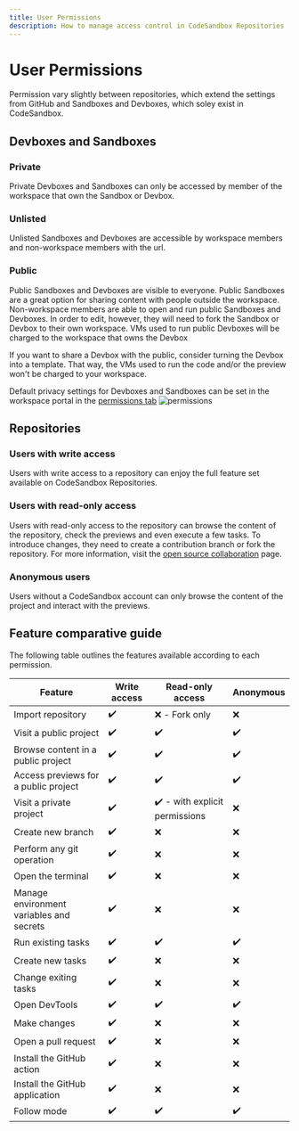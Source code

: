```yaml
---
title: User Permissions
description: How to manage access control in CodeSandbox Repositories
---
```



# User Permissions

Permission vary slightly between repositories, which extend the settings from GitHub and Sandboxes and Devboxes, which soley exist in CodeSandbox. 

## Devboxes and Sandboxes
### Private
Private Devboxes and Sandboxes can only be accessed by member of the workspace that own the Sandbox or Devbox. 

### Unlisted 
Unlisted Sandboxes and Devboxes are accessible by workspace members and non-workspace members with the url.

### Public
Public Sandboxes and Devboxes are visible to everyone. Public Sandboxes are a great option for sharing content with people outside the workspace. Non-workspace members are able to open and run public Sandboxes and Devboxes. In order to edit, however, they will need to fork the Sandbox or Devbox to their own workspace. 
<Callout emoji="⚠️">
VMs used to run public Devboxes will be charged to the workspace that owns the Devbox
</Callout>

If you want to share a Devbox with the public, consider turning the Devbox into a template. That way, the VMs used to run the code and/or the preview won't be charged to your workspace.


Default privacy settings for Devboxes and Sandboxes can be set in the workspace portal in the [permissions tab](https://codesandbox.io/t/permissions)
![permissions](../images/permissions.png)


## Repositories

### Users with write access

Users with write access to a repository can enjoy the full feature set available on CodeSandbox Repositories.

### Users with read-only access 

Users with read-only access to the repository can browse the content of the repository, check the previews and even execute a few tasks. To introduce changes, they need to create a contribution branch or fork the repository. For more information, visit the [open source collaboration](/learn/getting-started/open-source) page.

### Anonymous users

Users without a CodeSandbox account can only browse the content of the project and interact with the previews. 


## Feature comparative guide

The following table outlines the features available according to each permission.

| Feature | Write access | Read-only access | Anonymous |
|---------|-----------------------------|------------------|-----------|
|  Import repository       |               ✔️              |          ❌ - Fork only        |     ❌      |
|   Visit a public project      |             ✔️                |        ✔️          |      ✔️     |
|   Browse content in a public project      |             ✔️                |        ✔️          |      ✔️     |
|   Access previews for a public project      |             ✔️                |        ✔️          |      ✔️     |
|   Visit a private project      |             ✔️                |        ✔️  - with explicit permissions        |      ❌     |
|   Create new branch      |             ✔️                |        ❌        |      ❌     |
|   Perform any git operation      |             ✔️                |        ❌        |      ❌     |
|   Open the terminal      |             ✔️                |        ❌        |      ❌     |
|   Manage environment variables and secrets      |             ✔️                |        ❌        |      ❌     |
|   Run existing tasks     |             ✔️                |        ✔️        |      ✔️     |
|   Create new tasks     |             ✔️                |        ❌         |      ❌     |
|   Change exiting tasks     |             ✔️                |        ❌         |      ❌     |
|   Open DevTools    |             ✔️                |        ✔️         |      ✔️     |
|   Make changes    |             ✔️                |        ❌        |      ❌     |
|   Open a pull request    |             ✔️                |        ❌        |      ❌     |
|   Install the GitHub action    |             ✔️                |        ❌        |      ❌     |
|   Install the GitHub application    |             ✔️                |        ❌        |      ❌     |
|   Follow mode   |             ✔️                |        ✔️        |      ✔️     |